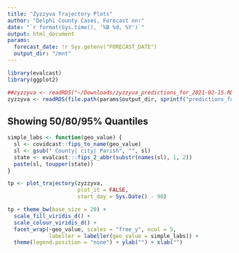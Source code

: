```yaml
---
title: "Zyzzyva Trajectory Plots"
author: "Delphi County Cases, Forecast on:"
date: "`r format(Sys.time(), '%B %d, %Y')`"
output: html_document
params:
  forecast_date: !r Sys.getenv("FORECAST_DATE")
  output_dir: "/mnt"
---
```


```r
library(evalcast)
library(ggplot2)

##zyzzyva <- readRDS("~/Downloads/zyzzyva_predictions_for_2021-02-15.RDS")
zyzzyva <- readRDS(file.path(params$output_dir, sprintf("predictions_for_%s.RDS", params$forecast_date)))
```

## Showing 50/80/95% Quantiles

```r
simple_labs <- function(geo_value) {
  sl <- covidcast::fips_to_name(geo_value)
  sl <- gsub(" County| city| Parish", "", sl)
  state <- evalcast:::fips_2_abbr(substr(names(sl), 1, 2))
  paste(sl, toupper(state))
}

tp <- plot_trajectory(zyzzyva, 
                      plot_it = FALSE, 
                      start_day = Sys.Date() - 90)

tp + theme_bw(base_size = 20) + 
  scale_fill_viridis_d() + 
  scale_colour_viridis_d() +
  facet_wrap(~geo_value, scales = "free_y", ncol = 5,
             labeller = labeller(geo_value = simple_labs)) +
  theme(legend.position = "none") + ylab("") + xlab("")
```

